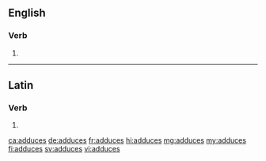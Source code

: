 ==English==

===Verb===
{{head|en|verb form}}

# {{en-third-person singular of|adduce}}

----

==Latin==

===Verb===
{{la-verb-form|addūcēs}}

# {{inflection of|addūcō||2|s|futr|actv|indc|lang=la}}

[[ca:adduces]]
[[de:adduces]]
[[fr:adduces]]
[[hi:adduces]]
[[mg:adduces]]
[[my:adduces]]
[[fi:adduces]]
[[sv:adduces]]
[[vi:adduces]]